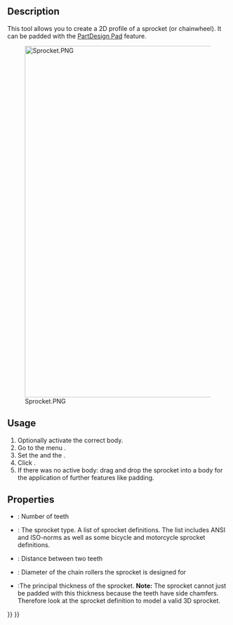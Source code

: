 <languages/>
<translate>

<!--T:13-->
{{Docnav
|[[PartDesign_Scaled|Scaled]]
|[[PartDesign_InvoluteGear|Involute gear]]
|[[PartDesign_Workbench|PartDesign]]
|IconL=PartDesign_Scaled.svg
|IconR=PartDesign_InvoluteGear.svg
|IconC=Workbench_PartDesign.svg
}}

<!--T:1-->
{{GuiCommand
|Name=PartDesign Sprocket
|MenuLocation=Part Design → Sprocket...
|Workbenches=[[PartDesign_Workbench|PartDesign]]
|Version=0.19
}}

== Description == <!--T:19--> 

<!--T:2-->
This tool allows you to create a 2D profile of a sprocket (or chainwheel). It can be padded with the [[PartDesign_Pad|PartDesign Pad]] feature.


[[File:Sprocket.PNG|800px]]

==Usage== <!--T:20--> 

<!--T:6-->
# Optionally activate the correct body.
# Go to the menu {{MenuCommand|Part Design → [[File:PartDesign_Sprocket.svg|16px]] Sprocket...}}.
# Set the {{PropertyData|Number Of Teeth}} and the {{PropertyData|Sprocket Reference}}.
# Click {{Button|OK}}.
# If there was no active body: drag and drop the sprocket into a body for the application of further features like padding.

== Properties == <!--T:17-->

<!--T:18-->
* {{PropertyData|Number Of Teeth}}: Number of teeth
* {{PropertyData|Sprocket Reference}}: The sprocket type. A list of sprocket definitions. {{Version|0.20}} The list includes ANSI and ISO-norms as well as some bicycle and motorcycle sprocket definitions.
* {{PropertyData|Pitch}}: Distance between two teeth
* {{PropertyData|Roller Diameter}}: Diameter of the chain rollers the sprocket is designed for
* {{PropertyData|Thickness}}:The principal thickness of the sprocket. '''Note:''' The sprocket cannot just be padded with this thickness because the teeth have side chamfers. Therefore look at the sprocket definition to model a valid 3D sprocket. {{Version|0.20}}


<!--T:14-->
{{Docnav
|[[PartDesign_Scaled|Scaled]]
|[[PartDesign_InvoluteGear|Involute gear]]
|[[PartDesign_Workbench|PartDesign]]
|IconL=PartDesign_Scaled.svg
|IconR=PartDesign_InvoluteGear.svg
|IconC=Workbench_PartDesign.svg
}}

</translate>
{{PartDesign Tools navi{{#translation:}}}}
{{Userdocnavi{{#translation:}}}}